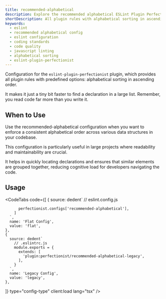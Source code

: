 ```yaml
---
title: recommended-alphabetical
description: Explore the recommended alphabetical ESLint Plugin Perfectionist configuration for sorting and organizing your code. Improve code readability and maintain a consistent coding style with this setup
shortDescription: All plugin rules with alphabetical sorting in ascending order
keywords:
  - eslint
  - recommended alphabetical config
  - eslint configuration
  - coding standards
  - code quality
  - javascript linting
  - alphabetical sorting
  - eslint-plugin-perfectionist
---
```



Configuration for the `eslint-plugin-perfectionist` plugin, which provides all plugin rules with predefined options: alphabetical sorting in ascending order.

It makes it just a tiny bit faster to find a declaration in a large list. Remember, you read code far more than you write it.

## When to Use

Use the recommended-alphabetical configuration when you want to enforce a consistent alphabetical order across various data structures in your codebase.

This configuration is particularly useful in large projects where readability and maintainability are crucial.

It helps in quickly locating declarations and ensures that similar elements are grouped together, reducing cognitive load for developers navigating the code.

## Usage

<CodeTabs
  code={[
    {
      source: dedent`
        // eslint.config.js

          perfectionist.configs['recommended-alphabetical'],
        ]
      `,
      name: 'Flat Config',
      value: 'flat',
    },
    {
      source: dedent`
        // .eslintrc.js
        module.exports = {
          extends: [
            'plugin:perfectionist/recommended-alphabetical-legacy',
          ],
        }
      `,
      name: 'Legacy Config',
      value: 'legacy',
    },

]}
type="config-type"
client:load
lang="tsx"
/>

